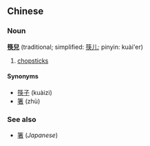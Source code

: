 ==Chinese==
===Noun===
'''[[筷]][[兒]]''' (traditional; simplified: [[筷儿]]; pinyin: kuài'er)

# [[chopstick]]s

====Synonyms====
*[[筷子]] (kuàizi)
*[[箸]] (zhù)

===See also===
*[[箸]] (''Japanese'')